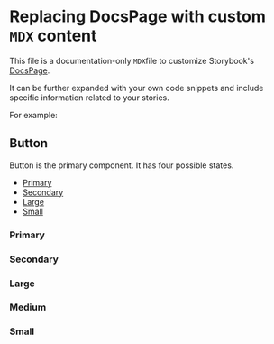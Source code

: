 <!-- Custom-MDX-Documentation.mdx -->

# Replacing DocsPage with custom `MDX` content

This file is a documentation-only `MDX`file to customize Storybook's [DocsPage](https://storybook.js.org/docs/react/writing-docs/docs-page#replacing-docspage).

It can be further expanded with your own code snippets and include specific information related to your stories.

For example:


## Button

Button is the primary component. It has four possible states.

- [Primary](#primary)
- [Secondary](#secondary)
- [Large](#large)
- [Small](#small)

### Primary

<Canvas>
  <Story id="components-button--primary" />
</Canvas>

### Secondary

<Canvas>
  <Story id="components-button--secondary" />
</Canvas>

### Large

<Canvas>
  <Story id="components-button--large" />
</Canvas>

### Medium

<Canvas>
  <Story id="components-button--medium" />
</Canvas>

### Small

<Canvas>
  <Story id="components-button--small" />
</Canvas>
